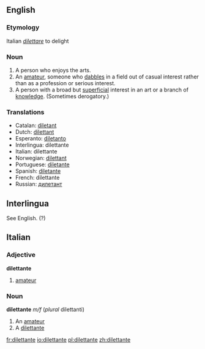 ==English==
===Etymology===
Italian ''[[dilettare]]'' to delight
===Noun===
{{en-noun-reg}}

# A person who enjoys the arts.
# An [[amateur]], someone who [[dabble]]s in a field out of casual interest rather than as a profession or serious interest. 
# A person with a broad but [[superficial]] interest in an art or a branch of [[knowledge]]. (Sometimes derogatory.)

===Translations===
{{rfc-trans}}
*Catalan: [[diletant]]
*Dutch: [[dilettant]]
*Esperanto: [[diletanto]]
*Interlingua: dilettante
*Italian: dilettante
*Norwegian: [[dilettant]]
*Portuguese: [[diletante]]
*Spanish: [[diletante]]
*French: dilettante
*Russian: [[дилетант]]

==Interlingua==
See English. (?)

==Italian==
===Adjective===
'''dilettante'''
#[[amateur]]
===Noun===
'''dilettante''' ''m/f'' (''plural'' dilettanti)
#An [[amateur]]
#A [[dilettante]]

[[fr:dilettante]]
[[io:dilettante]]
[[pl:dilettante]]
[[zh:dilettante]]